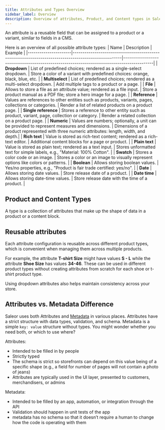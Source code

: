 ```yaml
---
title: Attributes and Types Overview
sidebar_label: Overview
description: Overview of attributes, Product, and Content types in Saleor.
---
```


An attribute is a reusable field that can be assigned to a product or a variant, similar to fields in a CMS.

Here is an overview of all possible attribute types:
| Name                 | Description                                                                                           | Example                                                                                     |
|----------------------|-------------------------------------------------------------------------------------------------------|---------------------------------------------------------------------------------------------|
| **Dropdown**         | List of predefined choices; rendered as a single-select dropdown.                                     | Store a color of a variant with predefined choices: orange, black, blue, etc.               |
| **Multiselect**      | List of predefined choices; rendered as a multi-select dropdown.                                      | Add multiple tags to a product or a page.                                                   |
| **File**             | Allows to store a file as an attribute value; rendered as a file input.                               | Store a product manual as a PDF file; store a hero image for a page.                        |
| **Reference**        | Values are references to other entities such as products, variants, pages, collections or categories. | Render a list of related products on a product page.                                        |
| **Single reference** | Stores a reference to other entity such as product, variant, page, collection or category.            | Render a related collection on a product page.                                                |
| **Numeric**          | Values are numbers; optionally, a unit can be provided to represent measures and dimensions.          | Dimensions of a product represented with three numeric attributes: length, width, and depth.|
| **Rich text**        | Value is stored as rich-text content; rendered as a rich-text editor.                                 | Additional content blocks for a page or product.                                            |
| **Plain text**       | Value is stored as plain text; rendered as a text input.                                              | Stores unformatted text for simple labels, e.g., "Material: 100% Cotton".                   |
| **Swatch**           | Stores a color code or an image.                                                                      | Stores a color or an image to visually represent options like colors or patterns.           |
| **Boolean**          | Allows storing boolean values.                                                                        | Yes/no properties, e.g., "Product is fair trade certified: yes/no".                         |
| **Date**             | Allows storing date values.                                                                           | Store release date of a product.                                                            |
| **Date time**        | Allows storing date-time values.                                                                      | Store release date with the time of a product.                                              |

## Product and Content Types

A type is a collection of attributes that make up the shape of data in a product or a content block.

## Reusable attributes

Each attribute configuration is reusable across different product types, which is convenient when managing them across multiple products.

For example, the attribute **T-shirt Size** might have values **S - L** while the attribute **Shoe Size** has values **34-46**. These can be used in different product types without creating attributes from scratch for each shoe or t-shirt product type.

Using dropdown attributes also helps maintain consistency across your store.

## Attributes vs. Metadata Difference

Saleor uses both Attributes and [Metadata](/api-usage/metadata.mdx) in various places. Attributes have a strict structure with data types, validation, and schema. Metadata is a simple `key: value` structure without types. You might wonder whether you need both, or which to use where?

Attributes:

- Intended to be filled in by people
- Strictly typed
- The schema is strict so storefronts can depend on this value being of a specific shape (e.g., a field for number of pages will not contain a photo of jeans)
- Attributes are typically used in the UI layer, presented to customers, merchandisers, or admins

Metadata:

- Intended to be filled by an app, automation, or integration through the API
- Validation should happen in unit tests of the app
- metadata has no schema so that it doesn’t require a human to change how the code is operating with them
